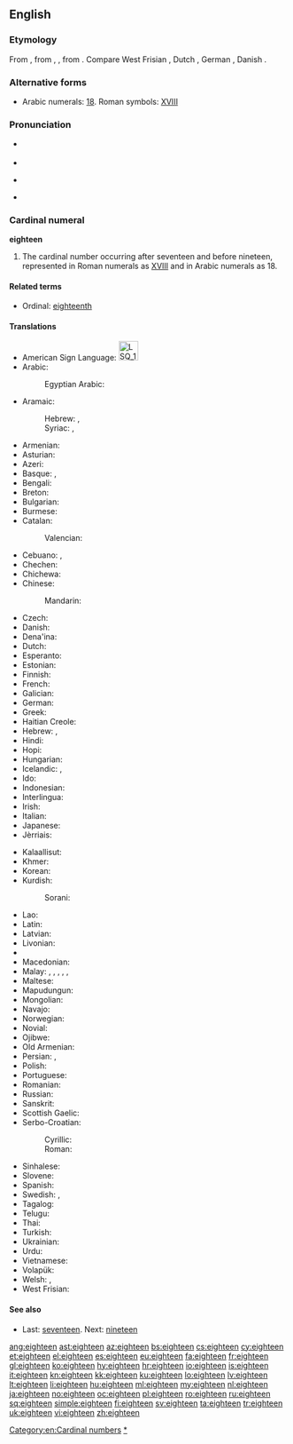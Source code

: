 ==English==

===Etymology===
From {{etyl|enm}} {{term|ehtetene|lang=enm}}, from {{etyl|ang}} {{term|eahtatiene|eahtatīene|lang=ang}}, {{term|eahtatene|eahtatēne|lang=ang}}, from {{etyl|gem-pro|en}} {{recons|ahtōutehun|lang=gem-pro}}. Compare West Frisian {{term|achttjin|lang=fy}}, Dutch {{term|achttien|lang=nl}}, German {{term|achtzehn|lang=de}}, Danish {{term|atten|lang=da}}.

===Alternative forms===
* Arabic numerals: [[18]]. Roman symbols: [[XVIII]]

===Pronunciation===
* {{qualifier|next word stressed near the first syllable}}
*: {{a|UK|US}} {{IPA|/ˈeɪ.tiːn/}}
* {{audio|en-us-eighteen.ogg|Audio (US)}}
* {{qualifier|next word stressed after the first syllable}}
*: {{a|UK|US}} {{IPA|/ˌeɪˈtiːn/}}
* {{rhymes|iːn}}

===Cardinal numeral===
'''eighteen'''

# The cardinal number occurring after seventeen and before nineteen, represented in Roman numerals as [[XVIII]] and in Arabic numerals as 18.

====Related terms====
* Ordinal: [[eighteenth]]

====Translations====
{{trans-top|cardinal number}}
* American Sign Language: [[Image:LSQ 18.jpg|35px]]
* Arabic: {{t-|ar|ثمانية عشر|tr=θamāniyaʈ ʕášar}}
*: Egyptian Arabic: {{tø|arz|تمنتاشر|tr=tamantaashar|sc=Arab}}
* Aramaic:
*: Hebrew: {{t|arc|תמנעסר|m|tr=tmāna‘sar|sc=Hebr}}, {{t|arc|תמנעסרא|f|tr=tmāna‘esrē|sc=Hebr}}
*: Syriac: {{t|arc|ܬܡܢܥܣܪ|m|tr=tmāna‘sar|sc=Syrc}}, {{t|arc|ܬܡܢܥܣܪܐ|f|tr=tmāna‘esrē|sc=Syrc}}
* Armenian: {{t+|hy|տասնութ|tr=tasnut'}}
* Asturian: {{t+|ast|dieciocho}}
* Azeri: {{t+|az|on səkkiz}}
* Basque: {{t+|eu|hemezortzi}}, {{t+|eu|hamazortzi}}
* Bengali: {{t-|bn|আঠারো|tr=aţharo}}
* Breton: {{t+|br|triwec'h}}
* Bulgarian: {{t-|bg|осемнадесет|tr=osemnadeset|sc=Cyrl}}
* Burmese: {{t-|my|ဆယ့်ရှစ်|tr=hsè.shit|sc=Mymr}}
* Catalan: {{t+|ca|divuit}}
*: Valencian: {{t-|ca|dihuit}}
* Cebuano: {{t|ceb|napulo'g walo}}, {{t|ceb|disiotso}}
* Chechen: {{tø|ce|берхIитта|tr=berhitta}}
* Chichewa: {{tø|ny|khumi n'zisanu n'zitatu}}
* Chinese:
*: Mandarin: {{t|cmn|十八|tr=shíbā}}
* Czech: {{t+|cs|osmnáct}}
* Danish: {{t+|da|atten}}
* Dena'ina: {{t|tfn|łtaqul'i beq'di}}
* Dutch: {{t+|nl|achttien|f}}
* Esperanto: {{t-|eo|dek ok}}
* Estonian: {{t+|et|kaheksateist}}
* Finnish: {{t+|fi|kahdeksantoista}}
* French: {{t+|fr|dix-huit|m}}
* Galician: {{t+|gl|dezaoito}}
* German: {{t+|de|achtzehn}}
* Greek: {{t+|el|δεκαοκτώ|tr=dekaoktó}}
* Haitian Creole: {{tø|ht|dizuit}}
* Hebrew: {{t-|he|שמונה עשרה|alt=שְׁמוֹנֶה־עֶשְׂרֵה|tr=shmone esre|f}} {{qualifier|used in counting}}, {{t-|he|שמונה עשר|alt=שְׁמוֹנָה־עָשָׂר|tr=shmona asar|m}}
* Hindi: {{t+|hi|अठारह|tr=aṭhārah}}
* Hopi: {{tø|hop|pakwt niikyang nanalt siikya’ta}}
* Hungarian: {{t+|hu|tizennyolc}}
* Icelandic: {{t+|is|átján}}, {{t-|is|áttján}} {{qualifier|archaic}}
* Ido: {{t+|io|dek ed ok}}
* Indonesian: {{t-|id|delapan belas}}
* Interlingua: {{t-|ia|dece-octo}}
* Irish: {{t+|ga|ocht déag}}
* Italian: {{t+|it|diciotto}}
* Japanese: {{t+|ja|十八|tr=jū-hachi}}
* Jèrriais: {{tø|roa-jer|dgiêx-huit}}
{{trans-mid}}
* Kalaallisut: {{t|kl|arvirsaniq-pingasut}}
* Khmer: {{t-|km|ដប់ប្រាំបី|tr=dop pram bei}}
* Korean: {{t+|ko|열여덟|tr=yeolyeodeol}}
* Kurdish:
*: Sorani: {{t|ku|هه‌ژده‌}}
* Lao: {{t|lo|ສິບແປດ|sc=Laoo}}
* Latin: {{t+|la|duodeviginti|alt=duodēvīgintī}}
* Latvian: {{t+|lv|astoņpadsmit}}
* Livonian: {{tø|liv|kōdõkstuoistõn}}
* {{trreq|lb}}
* Macedonian: {{t-|mk|осумнаесет|tr=osumnáeset}}
* Malay: {{t-|ms|lapan belas}}, {{t-|ms|delapan belas}}, {{t-|ms|sepuluh lapan}}, {{t-|ms|sepuluh delapan}}, {{t-|ms|satu puluh lapan}}, {{t-|ms|satu puluh delapan}}
* Maltese: {{t-|mt|tmintax}}
* Mapudungun: {{tø|arn|maripura}}
* Mongolian: {{t-|mn|арван найм‎|sc=Cyrl}}
* Navajo: {{tø|nv|tseebíítsʼáadah}}
* Norwegian: {{t+|no|atten}}
* Novial: {{tø|nov|dek-ot}}
* Ojibwe: {{tø|oj|ashi-nishwaaswi}}
* Old Armenian: {{tø|xcl|ութեւտասն|tr=utʿewtasn|sc=Armn}}
* Persian: {{t+|fa|هجده|tr=hejdah}}, {{t+|fa|هیجده|tr=hijdah}}
* Polish: {{t+|pl|osiemnaście|p}}
* Portuguese: {{t+|pt|dezoito}}
* Romanian: {{t+|ro|optsprezece}}
* Russian: {{t+|ru|восемнадцать|tr=vosemnádtsat’}}
* Sanskrit: {{t-|sa|अष्टादशन्|tr=aṣṭādaśan|sc=Deva}}
* Scottish Gaelic: {{t-|gd|ochd}} {{t-|gd|deug}}
* Serbo-Croatian:
*: Cyrillic: {{t-|sh|осамнаест|sc=Cyrl}}
*: Roman: {{t-|sh|osamnaest}}
* Sinhalese: {{t-|si|දහඅට|tr=dhahaata}}
* Slovene: {{t+|sl|osemnajst}}
* Spanish: {{t+|es|dieciocho}}
* Swedish: {{t+|sv|arton}}, {{t+|sv|aderton}} {{qualifier|obsolete, Finnish Swedish}}
* Tagalog: {{t-|tl|labingwalo}}
* Telugu: {{t+|te|పద్దెనిమిది}}
* Thai: {{t|th|สิบแปด|sc=Thai}}
* Turkish: {{t+|tr|on sekiz}}
* Ukrainian: {{t|uk|вісімнадцять|tr=visimnadcjat'|sc=Cyrl}}
* Urdu: {{t+|ur|اٹھارہ|tr=aṭhārah}}
* Vietnamese: {{t|vi|mười tám}}
* Volapük: {{t-|vo|degjöl}}
* Welsh: {{t+|cy|deunaw}} {{qualifier|vigesimal, traditional}}, {{t+|cy|un deg wyth}} {{qualifier|decimal}}
* West Frisian: {{t+|fy|achttjin}}
{{trans-bottom}}

====See also====
* Last: [[seventeen]]. Next: [[nineteen]]

[[Category:en:Cardinal numbers]]
[[Category:en:Eighteen|*]]

[[ang:eighteen]]
[[ast:eighteen]]
[[az:eighteen]]
[[bs:eighteen]]
[[cs:eighteen]]
[[cy:eighteen]]
[[et:eighteen]]
[[el:eighteen]]
[[es:eighteen]]
[[eu:eighteen]]
[[fa:eighteen]]
[[fr:eighteen]]
[[gl:eighteen]]
[[ko:eighteen]]
[[hy:eighteen]]
[[hr:eighteen]]
[[io:eighteen]]
[[is:eighteen]]
[[it:eighteen]]
[[kn:eighteen]]
[[kk:eighteen]]
[[ku:eighteen]]
[[lo:eighteen]]
[[lv:eighteen]]
[[lt:eighteen]]
[[li:eighteen]]
[[hu:eighteen]]
[[ml:eighteen]]
[[my:eighteen]]
[[nl:eighteen]]
[[ja:eighteen]]
[[no:eighteen]]
[[oc:eighteen]]
[[pl:eighteen]]
[[ro:eighteen]]
[[ru:eighteen]]
[[sq:eighteen]]
[[simple:eighteen]]
[[fi:eighteen]]
[[sv:eighteen]]
[[ta:eighteen]]
[[tr:eighteen]]
[[uk:eighteen]]
[[vi:eighteen]]
[[zh:eighteen]]